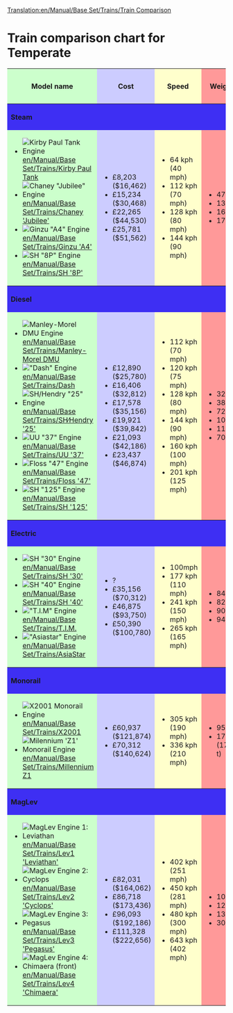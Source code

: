 [[Translation:en/Manual/Base Set/Trains/Train Comparison]]
=Train comparison chart for Temperate=
<table width="100%" bgcolor="white">
<tr><th style="background: #ccffcc">Model name</th><th style="background: #ccccff">Cost</th><th style="background: #ffffcc">Speed</th><th style="background: #ff9999">Weight</th><th style="background: #ffffcc">Power</th><th style="background: #ccccff">Running Costs / year</th><th style="background: #ccffcc">Designed</th><th style="background: #ccffcc">Lifespan</th><th style="background: #ff9999">Capacity</th></tr>
<tr><th colspan="9" style="background: #3e2ff3" align="left">Steam</th></tr>
<tr><td style="background: #ccffcc">
*[[File:en/Manual/Base Set/Trains/Kirbypaultank.png|Kirby Paul Tank Engine]] [[en/Manual/Base Set/Trains/Kirby Paul Tank]]
*[[File:en/Manual/Base Set/Trains/Chaneyjubilee.png|Chaney "Jubilee" Engine]] [[en/Manual/Base Set/Trains/Chaney 'Jubilee']]
*[[File:en/Manual/Base Set/Trains/Ginzua4.png|Ginzu "A4" Engine]] [[en/Manual/Base Set/Trains/Ginzu 'A4']]
*[[File:en/Manual/Base Set/Trains/Sh8p.png|SH "8P" Engine]] [[en/Manual/Base Set/Trains/SH '8P']]
</td><td style="background: #ccccff">
*£8,203 ($16,462)
*£15,234 ($30,468)
*£22,265 ($44,530)
*£25,781 ($51,562)
</td><td style="background: #ffffcc">
*64 kph (40 mph)
*112 kph (70 mph)
*128 kph (80 mph)
*144 kph (90 mph)
</td>
<td style="background: #ff9999">
*47 t
*131 t
*162 t
*170 t
</td><td style="background: #ffffcc">
*300 hp (223 kW)
*1,000 hp (746 kW)
*1,200 hp (895 kW)
*1,600 hp (1193 kW)
</td>
</td><td style="background: #ccccff">
*£820 ($1.640)
*£1,968 ($3,936)
*£2,296 ($4,592)
*£2,132 ($4,264)
</td>
</td><td style="background: #ccffcc">
*1929
*1934
*1935
*1954
</td>
</td><td style="background: #ccffcc">
*15
*21
*20
*23
</td>
</td><td style="background: #ff9999">
*N/A
*N/A
*N/A
*N/A
</td>
</tr>
<tr><th colspan="9" style="background: #3e2ff3" align="left">Diesel</th></tr>
<tr><td style="background: #ccffcc">
*[[File:en/Manual/Base Set/Trains/Manleymoreldmu.png|Manley-Morel DMU Engine]] [[en/Manual/Base Set/Trains/Manley-Morel DMU]]
*[[File:en/Manual/Base Set/Trains/Dash.png|"Dash" Engine]] [[en/Manual/Base Set/Trains/Dash]]
*[[File:en/Manual/Base Set/Trains/Shhendry25.png|SH/Hendry "25" Engine]] [[en/Manual/Base Set/Trains/SH∕Hendry '25']]
*[[File:en/Manual/Base Set/Trains/Uu37.png|UU "37" Engine]] [[en/Manual/Base Set/Trains/UU '37']]
*[[File:en/Manual/Base Set/Trains/Floss47.png|Floss "47" Engine]] [[en/Manual/Base Set/Trains/Floss '47']]
*[[File:en/Manual/Base Set/Trains/Sh125.png|SH "125" Engine]] [[en/Manual/Base Set/Trains/SH '125']]
</td><td style="background: #ccccff">
*£12,890 ($25,780)
*£16,406 ($32,812)
*£17,578 ($35,156)
*£19,921 ($39,842)
*£21,093 ($42,186)
*£23,437 ($46,874)
</td><td style="background: #ffffcc">
*112 kph (70 mph)
*120 kph (75 mph)
*128 kph (80 mph)
*144 kph (90 mph)
*160 kph (100 mph)
*201 kph (125 mph)
</td>
<td style="background: #ff9999">
*32 t
*38 t
*72 t
*101 t
*112 t
*70 t
</td><td style="background: #ffffcc">
*600 hp (447 kW)
*700 hp (523 kW)
*1,250 hp (932 kW)
*1,750 hp (1,305 kW)
*2,580 hp (1,924 kW)
*4,500 hp (3,356 kW)
</td>
</td><td style="background: #ccccff">
*£1,278 ($2,556)
*£1,066 ($2,132)
*£1,447 ($2,894)
*£1,828 ($3,656)
*£2,132 ($4,264)
*£2,894 ($5,788)
</td>
</td><td style="background: #ccffcc">
*1957
*1984
*1962
*1959
*1963
*1978
</td>
</td><td style="background: #ccffcc">
*12
*15
*18
*20
*22
*20
</td>
</td><td style="background: #ff9999">
*76 passengers
*80 passengers
*N/A
*N/A
*N/A
*8 bags of mail
</td>
</tr>
<tr><th colspan="9" style="background: #3e2ff3" align="left">Electric</th></tr>
<tr><td style="background: #ccffcc">
*[[File:en/Manual/Base Set/Trains/Sh30.png|SH "30" Engine]] [[en/Manual/Base Set/Trains/SH '30']]
*[[File:en/Manual/Base Set/Trains/Sh40.png|SH "40" Engine]] [[en/Manual/Base Set/Trains/SH '40']]
*[[File:en/Manual/Base Set/Trains/Tim.png|"T.I.M" Engine]] [[en/Manual/Base Set/Trains/T.I.M.]]
*[[File:en/Manual/Base Set/Trains/Asiastar.png|"Asiastar" Engine]] [[en/Manual/Base Set/Trains/AsiaStar]]
</td><td style="background: #ccccff">
*?
*£35,156 ($70,312)
*£46,875 ($93,750)
*£50,390 ($100,780)
</td><td style="background: #ffffcc">
*100mph
*177 kph (110 mph)
*241 kph (150 mph)
*265 kph (165 mph)
</td>
<td style="background: #ff9999">
*84 t
*82 t
*90 t
*94 t
</td><td style="background: #ffffcc">
*3,600 hp
*5,000 hp
*7,000 hp (5,220 kW)
*8,000 hp (5,966 kW)
</td>
</td><td style="background: #ccccff">
*?
*£2,882 ($5,764)
*£3,374 ($6,748)
*£3,514 ($7,028)
</td>
</td><td style="background: #ccffcc">
*1965
*1973
*1984
*1992
</td>
</td><td style="background: #ccffcc">
*23
*23
*25
*25
</td>
</td><td style="background: #ff9999">
*N/A
*N/A
*N/A
*N/A
</td>
</tr>


<tr><th colspan="9" style="background: #3e2ff3" align="left">Monorail</th></tr>
<tr><td style="background: #ccffcc">
*[[File:en/Manual/Base Set/Trains/X2001.png|X2001 Monorail Engine]] [[en/Manual/Base Set/Trains/X2001]]
*[[File:en/Manual/Base Set/Trains/Millenniumz1.png|Milennium 'Z1' Monorail Engine]] [[en/Manual/Base Set/Trains/Millennium Z1]]
</td><td style="background: #ccccff">
*£60,937 ($121,874)
*£70,312 ($140,624)
</td><td style="background: #ffffcc">
*305 kph (190 mph)
*336 kph (210 mph)
</td>
<td style="background: #ff9999">
*95 t
*170 t (171,5 t)
</td><td style="background: #ffffcc">
*9,000 hp (6,618 kW)
*10,000hp (7,353 kW)
</td>
</td><td style="background: #ccccff">
*£3,234 ($6,468)
*£3,374 ($6,748)
</td>
</td><td style="background: #ccffcc">
*1999
*1995
</td>
</td><td style="background: #ccffcc">
*20
*20
</td>
</td><td style="background: #ff9999">
*N/A
*25 passengers
</td>
</tr>
<tr><th colspan="9" style="background: #3e2ff3" align="left">MagLev</th></tr>
<tr><td style="background: #ccffcc">
*[[File:en/Manual/Base Set/Trains/Lev1leviathan.png|MagLev Engine 1: Leviathan]] [[en/Manual/Base Set/Trains/Lev1 'Leviathan']]
*[[File:en/Manual/Base Set/Trains/Lev2cyclops.png|MagLev Engine 2: Cyclops]] [[en/Manual/Base Set/Trains/Lev2 'Cyclops']]
*[[File:en/Manual/Base Set/Trains/Lev3pegasus.png|MagLev Engine 3: Pegasus]] [[en/Manual/Base Set/Trains/Lev3 'Pegasus']]
*[[File:en/Manual/Base Set/Trains/Lev4chimaerarhead.png|MagLev Engine 4: Chimaera (front)]] [[en/Manual/Base Set/Trains/Lev4 'Chimaera']]
</td><td style="background: #ccccff">
*£82,031 ($164,062)
*£86,718 ($173,436)
*£96,093 ($192,186)
*£111,328 ($222,656)
</td><td style="background: #ffffcc">
*402 kph (251 mph)
*450 kph (281 mph)
*480 kph (300 mph)
*643 kph (402 mph)
</td>
<td style="background: #ff9999">
*105 t
*120 t
*130 t
*300 t
</td><td style="background: #ffffcc">
*10,000 hp (7,457 kW)
*12,000 hp (8,948 kW)
*15,000 hp (11,185 kW)
*20,000 hp (14,914 kW)
</td>
</td><td style="background: #ccccff">
*£3,515 ($7,030)
*£3,557 ($7,114)
*£3,571 ($7,142)
*£3,584 ($7,168)
</td>
</td><td style="background: #ccffcc">
*2020
*2028
*2035
*2038
</td>
</td><td style="background: #ccffcc">
*20
*20
*20
*20
</td>
</td><td style="background: #ff9999">
*N/A
*N/A
*N/A
*N/A
</td>
</tr>

</table>